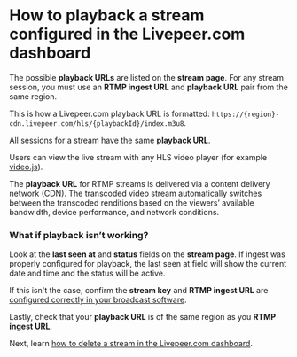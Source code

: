 
<DocsLayout title="How to playback a stream configured in the Livepeer.com dashboard - Livepeer.com" description="How to playback a stream configured in the Livepeer.com dashboard">


# How to playback a stream configured in the Livepeer.com dashboard

The possible **playback URLs** are listed on the **stream page**. For any stream
session, you must use an **RTMP ingest URL** and **playback URL** pair from the
same region.

This is how a Livepeer.com playback URL is formatted:
`https://{region}-cdn.livepeer.com/hls/{playbackId}/index.m3u8`.

All sessions for a stream have the same **playback URL**.

Users can view the live stream with any HLS video player (for example
[video.js](https://videojs.github.io/videojs-contrib-hls/)).

The **playback URL** for RTMP streams is delivered via a content delivery
network (CDN). The transcoded video stream automatically switches between the
transcoded renditions based on the viewers’ available bandwidth, device
performance, and network conditions.

### What if playback isn’t working?

Look at the **last seen at** and **status** fields on the **stream page**. If
ingest was properly configured for playback, the last seen at field will show
the current date and time and the status will be active.

If this isn't the case, confirm the **stream key** and **RTMP ingest URL** are
[configured correctly in your broadcast software](/docs/guides/dashboard/broadcast-a-stream-session).

Lastly, check that your **playback URL** is of the same region as you **RTMP
ingest URL**.

Next, learn
[how to delete a stream in the Livepeer.com dashboard](/docs/guides/dashboard/delete-a-stream).

</DocsLayout>

